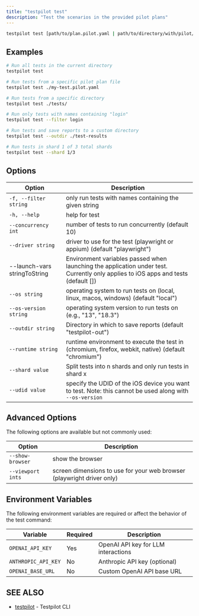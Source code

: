 ```yaml
---
title: "testpilot test"
description: "Test the scenarios in the provided pilot plans"
---
```


```bash
testpilot test [path/to/plan.pilot.yaml | path/to/directory/with/pilot/plans] [flags]
```

## Examples[​](#examples "Direct link to Examples")

```bash
# Run all tests in the current directory
testpilot test

# Run tests from a specific pilot plan file
testpilot test ./my-test.pilot.yaml

# Run tests from a specific directory
testpilot test ./tests/

# Run only tests with names containing "login"
testpilot test --filter login

# Run tests and save reports to a custom directory
testpilot test --outdir ./test-results

# Run tests in shard 1 of 3 total shards
testpilot test --shard 1/3
```

## Options[​](#options "Direct link to Options")

| Option                       | Description                                                                                                                        |
| ---------------------------- | ---------------------------------------------------------------------------------------------------------------------------------- |
| `-f, --filter string`        | only run tests with names containing the given string                                                                              |
| `-h, --help`                 | help for test                                                                                                                      |
| `--concurrency int`          | number of tests to run concurrently (default 10)                                                                                   |
| `--driver string`            | driver to use for the test (playwright or appium) (default "playwright")                                                           |
| --launch-vars stringToString | Environment variables passed when launching the application under test. Currently only applies to iOS apps and tests (default \[]) |
| `--os string`                | operating system to run tests on (local, linux, macos, windows) (default "local")                                                  |
| `--os-version string`        | operating system version to run tests on (e.g., "13", "18.3")                                                                      |
| `--outdir string`            | Directory in which to save reports (default "testpilot-out")                                                                       |
| `--runtime string`           | runtime environment to execute the test in (chromium, firefox, webkit, native) (default "chromium")                                |
| `--shard value`              | Split tests into n shards and only run tests in shard x                                                                            |
| `--udid value`               | specify the UDID of the iOS device you want to test. Note: this cannot be used along with `--os-version`                           |

## Advanced Options[​](#advanced-options "Direct link to Advanced Options")

The following options are available but not commonly used:

| Option            | Description                                                            |
| ----------------- | ---------------------------------------------------------------------- |
| `--show-browser`  | show the browser                                                       |
| `--viewport ints` | screen dimensions to use for your web browser (playwright driver only) |

## Environment Variables[​](#environment-variables "Direct link to Environment Variables")

The following environment variables are required or affect the behavior of the test command:

| Variable            | Required | Description                         |
| ------------------- | -------- | ----------------------------------- |
| `OPENAI_API_KEY`    | Yes      | OpenAI API key for LLM interactions |
| `ANTHROPIC_API_KEY` | No       | Anthropic API key (optional)        |
| `OPENAI_BASE_URL`   | No       | Custom OpenAI API base URL          |

## SEE ALSO[​](#see-also "Direct link to SEE ALSO")

- [testpilot](/docs/testpilot/reference/cli/testpilot) - Testpilot CLI

